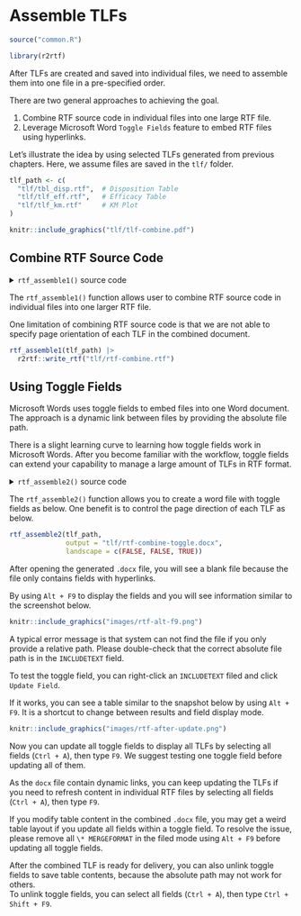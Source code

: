 # Assemble TLFs {#assemble}

```r
source("common.R")
```

```r
library(r2rtf)
```

After TLFs are created and saved into individual files, 
we need to assemble them into one file in a pre-specified order. 

There are two general approaches to achieving the goal. 

1. Combine RTF source code in individual files into one large RTF file. 
1. Leverage Microsoft Word `Toggle Fields` feature to embed RTF files using 
hyperlinks. 

Let's illustrate the idea by using selected TLFs generated from previous chapters. 
Here, we assume files are saved in the `tlf/` folder. 

```r
tlf_path <- c(
  "tlf/tbl_disp.rtf",  # Disposition Table 
  "tlf/tlf_eff.rtf",   # Efficacy Table
  "tlf/tlf_km.rtf"     # KM Plot 
)
```

```r
knitr::include_graphics("tlf/tlf-combine.pdf")
```

## Combine RTF Source Code

<details>
<summary>`rtf_assemble1()` source code</summary>
```r
#' Assemble RTF files into one single RTF file 
#' 
#' @param path a vector of RTF file path
#' 
#' @export
rtf_assemble1 <- function(path){
  
  rtf <- lapply(path, readLines)
  
  n <- length(rtf)
  start <- c(1, rep(2, n - 1))
  end <- vapply(rtf, length, numeric(1))
  end[-n] <- end[-n] - 1
  
  for(i in 1:n){
    rtf[[i]] <- rtf[[i]][start[i]:end[i]]
    if(i < n) rtf[[i]] <- c(rtf[[i]], r2rtf:::as_rtf_new_page())
  }
  rtf <- do.call(c, rtf)
  
  rtf
  
}
```
</details>

The `rtf_assemble1()` function allows user to combine RTF 
source code in individual files into one larger RTF file. 

::: {.rmdnote}
One limitation of combining RTF source code is that 
we are not able to specify page orientation of each TLF 
in the combined document. 
:::

```r
rtf_assemble1(tlf_path) |> 
  r2rtf::write_rtf("tlf/rtf-combine.rtf")
```

## Using Toggle Fields

Microsoft Words uses toggle fields to embed files into one Word document. 
The approach is a dynamic link between files by providing the absolute file path. 

::: {.rmdnote}
There is a slight learning curve to learning how toggle fields work 
in Microsoft Words. 
After you become familiar with the workflow, 
toggle fields can extend your capability to manage a large amount of TLFs
in RTF format.
::: 

<details>
<summary>`rtf_assemble2()` source code</summary>
```r
#' Assemble RTF TLFs
#'
#' Add a set of RTF/TEXT fields into an rdocx object.
#'
#' @param input Character vector of file path.
#' @param output Character string to the output file path.
#' @param landscape Logical vector to determine whether to
#' display files as portrait or landscape.
#'
#' @export
rtf_assemble2 <- function(input, output, landscape = FALSE) {
  
  input <- normalizePath(input)

  if (!all(file.exists(input))) {
    warning("Some files do not exist")
  }

  field <- ifelse(grepl("/", input),
    paste0("INCLUDETEXT \"", gsub("/", "\\\\\\\\", input), "\""),
    paste0("INCLUDETEXT \"", gsub("\\", "\\\\", input, fixed = "TRUE"), "\"")
  )

  if (length(landscape) == 1) {
    landscape <- rep(landscape, length(field))
  }

  docx <- officer::read_docx()

  for (i in seq_along(input)) {
    docx <-
      docx %>%
      officer::body_add_fpar(
        officer::fpar(
          officer::ftext("Table "),
          officer::run_word_field("SEQ Table \\* ARABIC"),
          officer::run_linebreak(),
          officer::run_word_field(field[i]),
          officer::run_pagebreak()
        )
      )
    if (landscape[i]) {
      docx <- officer::body_end_section_landscape(docx)
    } else {
      docx <- officer::body_end_section_portrait(docx)
    }
  }

  print(docx, target = output)

  invisible(output)
}
```
</details>

The `rtf_assemble2()` function 
allows you to create a word file with toggle fields as below.
One benefit is to control the page direction of each TLF as below. 

```r
rtf_assemble2(tlf_path, 
              output = "tlf/rtf-combine-toggle.docx", 
              landscape = c(FALSE, FALSE, TRUE))
```

After opening the generated `.docx` file, 
you will see a blank file because the file only contains fields
with hyperlinks. 

By using `Alt + F9` to display the fields and you will 
see information similar to the screenshot below.

```r
knitr::include_graphics("images/rtf-alt-f9.png")
```

::: {.rmdnote}
A typical error message is that system can not find the file 
if you only provide a relative path. 
Please double-check that the correct absolute file path is in the `INCLUDETEXT` field. 
:::

To test the toggle field, you can right-click an `INCLUDETEXT` filed and 
click `Update Field`. 

If it works, you can see a table similar to the snapshot below
by using `Alt + F9`. 
It is a shortcut to change between results and field display mode. 

```r
knitr::include_graphics("images/rtf-after-update.png")
```

Now you can update all toggle fields to display all TLFs by 
selecting all fields (`Ctrl + A`), then type `F9`. 
We suggest testing one toggle field before updating all of them.

As the `docx` file contain dynamic links, 
you can keep updating the TLFs if you need to refresh content in 
individual RTF files by selecting all fields (`Ctrl + A`), then type `F9`. 

::: {.rmdnote}
If you modify table content in the combined `.docx` file, 
you may get a weird table layout if you update all fields within a toggle field. 
To resolve the issue, please remove all `\* MERGEFORMAT` in the filed mode using `Alt + F9` before updating all toggle fields.
::: 


After the combined TLF is ready for delivery, 
you can also unlink toggle fields to save table contents, 
because the absolute path may not work for others.  
To unlink toggle fields, you can select all fields (`Ctrl + A`), 
then type `Ctrl + Shift + F9`. 


